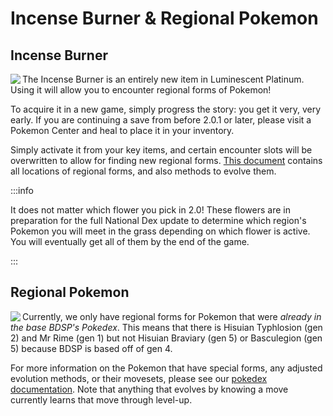 # Incense Burner & Regional Pokemon
## Incense Burner
<img src="/static/img/incense.png" align="left"> The Incense Burner is an entirely new item in Luminescent Platinum. Using it will allow you to encounter regional forms of Pokemon! 

To acquire it in a new game, simply progress the story: you get it very, very early. If you are continuing a save from before 2.0.1 or later, please visit a Pokemon Center and heal to place it in your inventory.

Simply activate it from your key items, and certain encounter slots will be overwritten to allow for finding new regional forms. [This document](https://docs.google.com/spreadsheets/d/1hhvXvWWuAhTGwA0cKJdOx85r1jwNT9cxzOdlXoZq1OY/edit#gid=1793465380) contains all locations of regional forms, and also methods to evolve them.

:::info

It does not matter which flower you pick in 2.0! These flowers are in preparation for the full National Dex update to determine which region's Pokemon you will meet in the grass depending on which flower is active. You will eventually get all of them by the end of the game.

:::

## Regional Pokemon
<img src="/static//img/pm0019_01_00_00_L.png" align="left"> Currently, we only have regional forms for Pokemon that were *already in the base BDSP's Pokedex*. This means that there is Hisuian Typhlosion (gen 2) and Mr Rime (gen 1) but not Hisuian Braviary (gen 5) or Basculegion (gen 5) because BDSP is based off of gen 4.

For more information on the Pokemon that have special forms, any adjusted evolution methods, or their movesets, please see our [pokedex documentation](https://docs.google.com/document/d/1Vn9p53I8O6Br37bvZwLoChlLaVLkUhy447cSlIMTfyA/edit). Note that anything that evolves by knowing a move currently learns that move through level-up.
